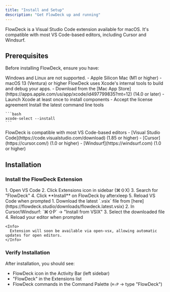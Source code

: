 ```yaml
---
title: "Install and Setup"
description: "Get FlowDeck up and running"
---
```


FlowDeck is a Visual Studio Code extension available for macOS. It's compatible with most VS Code-based editors, including Cursor and Windsurf.

## Prerequisites

Before installing FlowDeck, ensure you have:

<Steps>
  <Step title="Recent macOS running on an Apple Silicon Mac">
    <Warning>
      Windows and Linux are not supported.
    </Warning>
    - Apple Silicon Mac (M1 or higher)
    - macOS 13 (Ventura) or higher
  </Step>
  <Step title="Xcode">
    <Info>
      FlowDeck uses Xcode's internal tools to build and debug your apps.
    </Info>
    - Download from the [Mac App Store](https://apps.apple.com/us/app/xcode/id497799835?mt=12) (14.0 or later)
    - Launch Xcode at least once to install components
    - Accept the license agreement
  </Step>
  <Step title="Xcode Command Line Tools">
    Install the latest command line tools

    ```bash
    xcode-select --install
    ```
  </Step>
  <Step title="Download your favorite VS Code editor">
    <Info>
      FlowDeck is compatible with most VS Code-based editors
    </Info>
    - [Visual Studio Code](https://code.visualstudio.com/download) (1.85 or higher)
    - [Cursor](https://cursor.com/) (1.0 or higher)
    - [Windsurf](https://windsurf.com) (1.0 or higher)
  </Step>
</Steps>

## Installation

### Install the FlowDeck Extension

<Tabs>
  <Tab title="VS Code Marketplace (VSCode)">
    1. Open VS Code
    2. Click Extensions icon in sidebar (⌘⇧X)
    3. Search for "FlowDeck"
    4. Click **Install** on FlowDeck by afterxleep
    5. Reload VS Code when prompted
  </Tab>
  <Tab title="VSIX (Cursor & WindSurf)">
    1. Download the latest `.vsix` file from [here](https://flowdeck.studio/downloads/flowdeck.latest.vsix)
    2. In Cursor/Windsurf: `⌘⇧P` → "Install from VSIX"
    3. Select the downloaded file
    4. Reload your editor when prompted

    <Info>
      Extension will soon be available via open-vsx, allowing automatic updates for open editors.
    </Info>
  </Tab>
</Tabs>

### Verify Installation

After installation, you should see:

- FlowDeck icon in the Activity Bar (left sidebar)
- "FlowDeck" in the Extensions list
- FlowDeck commands in the Command Palette (`⌘⇧P` → type "FlowDeck")